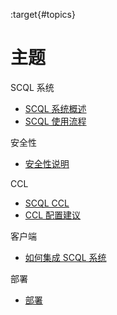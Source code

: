 :target{#topics}

# 主题

<TableOfContents>


  <p className="caption">
    SCQL 系统
  </p>

  - [SCQL 系统概述](system/intro.mdx)
  - [SCQL 使用流程](system/usage.mdx)
</TableOfContents>

<TableOfContents>


  <p className="caption">
    安全性
  </p>

  - [安全性说明](security/overview.mdx)
</TableOfContents>

<TableOfContents>


  <p className="caption">
    CCL
  </p>

  - [SCQL CCL](ccl/intro.mdx)
  - [CCL 配置建议](ccl/usage.mdx)
</TableOfContents>

<TableOfContents>


  <p className="caption">
    客户端
  </p>

  - [如何集成 SCQL 系统](clients/overview.mdx)
</TableOfContents>

<TableOfContents>


  <p className="caption">
    部署
  </p>

  - [部署](deployment/how-to-deploy-a-cluster.mdx)
</TableOfContents>
